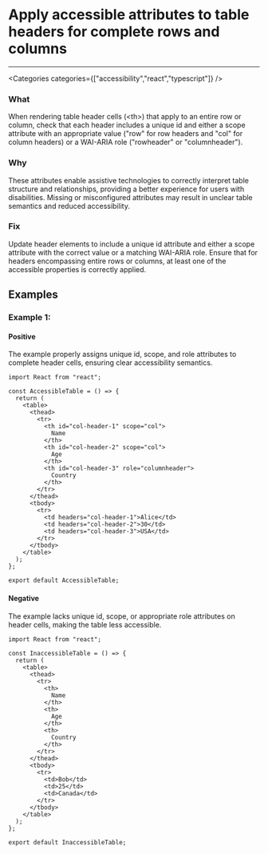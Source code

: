 

# Apply accessible attributes to table headers for complete rows and columns

<Severity severity={SeverityLevels.MEDIUM} />

---

<Categories categories={["accessibility","react","typescript"]} />

### What
When rendering table header cells (&lt;th&gt;) that apply to an entire row or column, check that each header includes a unique id and either a scope attribute with an appropriate value ("row" for row headers and "col" for column headers) or a WAI-ARIA role ("rowheader" or "columnheader").

### Why
These attributes enable assistive technologies to correctly interpret table structure and relationships, providing a better experience for users with disabilities. Missing or misconfigured attributes may result in unclear table semantics and reduced accessibility.

### Fix
Update header elements to include a unique id attribute and either a scope attribute with the correct value or a matching WAI-ARIA role. Ensure that for headers encompassing entire rows or columns, at least one of the accessible properties is correctly applied.

## Examples

### Example 1:

<!-- #example -->

#### Positive

<!-- #example_positive_description -->
The example properly assigns unique id, scope, and role attributes to complete header cells, ensuring clear accessibility semantics.

<!-- #example_positive_code -->
```tsx
import React from "react";

const AccessibleTable = () => {
  return (
    <table>
      <thead>
        <tr>
          <th id="col-header-1" scope="col">
            Name
          </th>
          <th id="col-header-2" scope="col">
            Age
          </th>
          <th id="col-header-3" role="columnheader">
            Country
          </th>
        </tr>
      </thead>
      <tbody>
        <tr>
          <td headers="col-header-1">Alice</td>
          <td headers="col-header-2">30</td>
          <td headers="col-header-3">USA</td>
        </tr>
      </tbody>
    </table>
  );
};

export default AccessibleTable;
```

#### Negative

<!-- #example_negative_description -->
The example lacks unique id, scope, or appropriate role attributes on header cells, making the table less accessible.

<!-- #example_negative_code -->
```tsx
import React from "react";

const InaccessibleTable = () => {
  return (
    <table>
      <thead>
        <tr>
          <th>
            Name
          </th>
          <th>
            Age
          </th>
          <th>
            Country
          </th>
        </tr>
      </thead>
      <tbody>
        <tr>
          <td>Bob</td>
          <td>25</td>
          <td>Canada</td>
        </tr>
      </tbody>
    </table>
  );
};

export default InaccessibleTable;
```